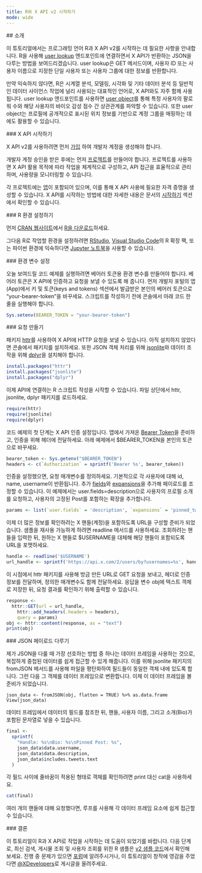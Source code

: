```yaml
---
title: R와 X API v2 시작하기
mode: wide
---
```


<div id="introduction">
  ## 소개
</div>

이 튜토리얼에서는 프로그래밍 언어 R과 X API v2를 시작하는 데 필요한 사항을 안내합니다. R을 사용해 [user lookup](/ko/x-api/users/lookup/introduction) 엔드포인트에 연결하면서 X API가 반환하는 JSON을 다루는 방법을 보여드리겠습니다. user lookup은 GET 메서드이며, 사용자 ID 또는 사용자 이름으로 지정한 단일 사용자 또는 사용자 그룹에 대한 정보를 반환합니다.

만약 익숙하지 않다면, R은 시계열 분석, 모델링, 시각화 및 기타 데이터 분석 등 일반적인 데이터 사이언스 작업에 널리 사용되는 대표적인 언어로, X API와도 자주 함께 사용됩니다. user lookup 엔드포인트를 사용하면 [user object](/ko/x-api/fundamentals/data-dictionary#user)를 통해 특정 사용자의 팔로워 수와 해당 사용자의 바이오 감성 점수 간 상관관계를 파악할 수 있습니다. 또한 user object는 프로필에 공개적으로 표시된 위치 정보를 기반으로 계정 그룹을 매핑하는 데에도 활용할 수 있습니다.

<div id="getting-started-with-the-x-api">
  ### X API 시작하기
</div>

X API v2를 사용하려면 먼저
[가입](https://developer.x.com/en/portal/petition/essential/basic-info)
하여 개발자 계정을 생성해야 합니다.

개발자 계정 승인을 받은 후에는 먼저
[프로젝트](/ko/resources/fundamentals/projects)를 만들어야 합니다. 프로젝트를 사용하면 X API 활용 목적에 따라 작업을 체계적으로 구성하고, API 접근을 효율적으로 관리하며, 사용량을 모니터링할 수 있습니다.

각 프로젝트에는 [앱](/ko/resources/fundamentals/developer-apps)이 포함되어 있으며, 이를 통해 X API 사용에 필요한 자격 증명을 생성할 수 있습니다. X API를 시작하는 방법에 대한 자세한 내용은 문서의
[시작하기](/ko/x-api/getting-started/about-x-api)
섹션에서 확인할 수 있습니다.

<div id="getting-your-r-environment-set-up">
  ### R 환경 설정하기
</div>

먼저 [CRAN 웹사이트](https://cran.r-project.org/)에서 [R을 다운로드](https://cloud.r-project.org/)하세요.

그다음 R로 작업할 환경을 설정하려면
[RStudio](https://www.rstudio.com/), [Visual Studio Code](https://marketplace.visualstudio.com/items?itemName=Ikuyadeu.r-pack)의 R 확장 팩,
또는 파이썬 환경에 익숙하다면
[Jupyter 노트북](https://docs.anaconda.com/anaconda/navigator/tutorials/r-lang/)을 사용할 수 있습니다.

<div id="setting-up-your-environment-variable">
  ### 환경 변수 설정
</div>

오늘 보여드릴 코드 예제를 실행하려면 베어러 토큰용 환경 변수를 만들어야 합니다. 베어러 토큰은 X API에 인증하고 요청을 보낼 수 있도록 해 줍니다. 먼저 개발자 포털의 앱(App)에서 키 및 토큰(keys and tokens) 섹션에서 발급받은 본인의 베어러 토큰으로 “your-bearer-token”을 바꾸세요. 스크립트를 작성하기 전에 콘솔에서 아래 코드 한 줄을 실행해야 합니다.

```r
Sys.setenv(BEARER_TOKEN = "your-bearer-token")
```

<div id="making-your-request">
  ### 요청 만들기
</div>

패키지
[httr](https://cran.r-project.org/web/packages/httr/index.html)를 사용하여 X API에 HTTP
요청을 보낼 수 있습니다. 아직 설치하지 않았다면 콘솔에서
패키지를 설치하세요. 또한 JSON 객체 처리를 위해
[jsonlite](https://cran.r-project.org/web/packages/jsonlite/index.html)와 데이터
조작을 위해 [dplyr](https://dplyr.tidyverse.org/)을 설치해야 합니다.

```r
install.packages("httr")
install.packages("jsonlite")
install.packages("dplyr")
```

이제 API에 연결하는 R 스크립트 작성을 시작할 수 있습니다. 파일 상단에서
httr, jsonlite, dplyr 패키지를 로드하세요.

```r
require(httr)
require(jsonlite)
require(dplyr)
```

코드 예제의 첫 단계는 X API 인증 설정입니다.
앱에서 가져온
[Bearer Token](/ko/resources/fundamentals/authentication#using-and-generating-an-app-only-bearer-token)을
준비하고, 인증을 위해 헤더에 전달하세요. 아래 예제에서 $BEARER\_TOKEN을
본인의 토큰으로 바꾸세요.

```r
bearer_token <- Sys.getenv("$BEARER_TOKEN")
headers <- c(`Authorization` = sprintf('Bearer %s', bearer_token))
```

인증을 설정했으면, 요청 매개변수를 정의하세요.
기본적으로 각 사용자에 대해 id, name, username이
반환됩니다. 추가
[fields](/ko/x-api/fundamentals/fields)와
[expansions](/ko/x-api/fundamentals/expansions)을 추가해 페이로드를 조정할 수 있습니다. 이 예제에서는
user.fields=description으로 사용자의 프로필 소개를 요청하고,
사용자의 고정된 Post를 포함하는 확장을 추가합니다.

```r
params <- list(`user.fields` = 'description', `expansions` = 'pinned_tweet_id')
```

이제 더 많은 정보를 확인하려는 X 핸들(계정)을 포함하도록
URL을 구성할 준비가 되었습니다. 샘플을 재사용 가능하게 하려면
readline 메서드를 사용하세요. 조회하려는 핸들을 입력한 뒤,
원하는 X 핸들로 $USERNAME을 대체해 해당 핸들이 포함되도록 URL을
포맷하세요.

```r
handle <- readline('$USERNAME')
url_handle <- sprintf('https://api.x.com/2/users/by?usernames=%s', handle)
```

이 시점에서 httr 패키지를 사용해 방금 만든 URL로 GET 요청을 보내고,
헤더로 인증 정보를 전달하며, 정의한 매개변수도 함께 전달하세요.
응답을 변수 obj에 텍스트 객체로 저장한 뒤, 요청 결과를 확인하기 위해
출력할 수 있습니다.

```r
response <-
  httr::GET(url = url_handle,
    httr::add_headers(.headers = headers),
    query = params)
obj <- httr::content(response, as = "text")
print(obj)
```

<div id="working-with-our-json-payload">
  ### JSON 페이로드 다루기
</div>

제가 JSON을 다룰 때 가장 선호하는 방법 중 하나는 데이터 프레임을 사용하는 것으로,
복잡하게 중첩된 데이터를 쉽게 접근할 수 있게 해줍니다. 이를 위해 jsonlite
패키지의 fromJSON 메서드를 사용해 파일을 평탄화하여 필드들이 동일한 객체 내에
있도록 합니다. 그런 다음 그 객체를 데이터 프레임으로 변환합니다. 이제 이 데이터 프레임을
볼 준비가 되었습니다.

```
json_data <- fromJSON(obj, flatten = TRUE) %>% as.data.frame View(json_data)
```

데이터 프레임에서 데이터의 필드를 참조한 뒤, 핸들, 사용자 이름, 그리고 소개(Bio)가 포함된
문자열로 넣을 수 있습니다.

```r
final <-
  sprintf(
    "Handle: %s\nBio: %s\nPinned Post: %s",
    json_data$data.username,
    json_data$data.description,
    json_data$includes.tweets.text
  )
```

각 필드 사이에 줄바꿈이 적용된 형태로 객체를 확인하려면 print 대신 cat을 사용하세요.

```r
cat(final)
```

여러 개의 핸들에 대해 요청했다면, 루프를 사용해 각 데이터 프레임 요소에 쉽게
접근할 수 있습니다.

<div id="conclusion">
  ### 결론
</div>

이 튜토리얼이 R과 X
API로 작업을 시작하는 데 도움이 되었기를 바랍니다. 다음 단계로, 최신 검색,
게시물 조회 및 사용자 조회를 위한 R 샘플은
[v2 샘플 코드](https://github.com/xdevplatform)에서 확인해 보세요. 진행 중 문제가 있으면
[포럼](https://devcommunity.x.com/)에 알려주시거나, 이
튜토리얼이 창작에 영감을 주었다면 [@XDevelopers](https://x.com/XDevelopers)로 게시글을 올려주세요.